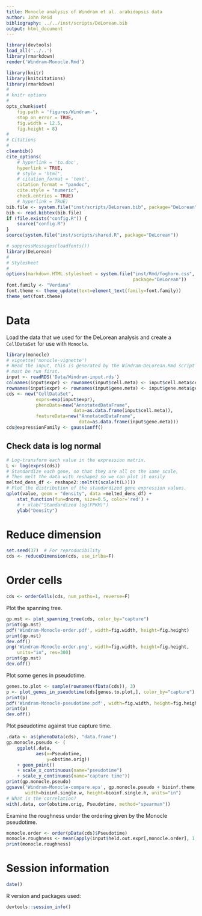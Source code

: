 ```yaml
---
title: Monocle analysis of Windram et al. arabidopsis data
author: John Reid
bibliography: ../../inst/scripts/DeLorean.bib
output: html_document
---
```



```r
library(devtools)
load_all('../..')
library(rmarkdown)
render('Windram-Monocle.Rmd')
```

```r
library(knitr)
library(knitcitations)
library(rmarkdown)
#
# knitr options
#
opts_chunk$set(
    fig.path = 'figures/Windram-',
    stop_on_error = TRUE,
    fig.width = 12.5,
    fig.height = 8)
#
# Citations
#
cleanbib()
cite_options(
    # hyperlink = 'to.doc',
    hyperlink = TRUE,
    # style = 'html',
    # citation_format = 'text',
    citation_format = "pandoc",
    cite.style = "numeric",
    check.entries = TRUE)
    # hyperlink = TRUE)
bib.file <- system.file("inst/scripts/DeLorean.bib", package="DeLorean")
bib <- read.bibtex(bib.file)
if (file.exists("config.R")) {
    source("config.R")
}
source(system.file("inst/scripts/shared.R", package="DeLorean"))
```

```r
# suppressMessages(loadfonts())
library(DeLorean)
#
# Stylesheet
#
options(markdown.HTML.stylesheet = system.file("inst/Rmd/foghorn.css",
                                               package="DeLorean"))
font.family <- "Verdana"
font.theme <- theme_update(text=element_text(family=font.family))
theme_set(font.theme)
```


# Data
Load the data that we used for the DeLorean analysis and create a
`CellDataSet` for use with `Monocle`.
```r
library(monocle)
# vignette('monocle-vignette')
# Read the input, this is generated by the Windram-DeLorean.Rmd script which
# must be run first.
input <- readRDS('Data/Windram-input.rds')
colnames(input$expr) <- rownames(input$cell.meta) <- input$cell.meta$cell
rownames(input$expr) <- rownames(input$gene.meta) <- input$gene.meta$gene
cds <- new("CellDataSet",
           exprs=exp(input$expr),
           phenoData=new("AnnotatedDataFrame",
                         data=as.data.frame(input$cell.meta)),
           featureData=new("AnnotatedDataFrame",
                           data=as.data.frame(input$gene.meta)))
cds@expressionFamily <- gaussianff()
```


## Check data is log normal
```r
# Log-transform each value in the expression matrix.
L <- log(exprs(cds))
# Standardize each gene, so that they are all on the same scale,
# Then melt the data with reshape2 so we can plot it easily
melted_dens_df <- reshape2::melt(t(scale(t(L))))
# Plot the distribution of the standardized gene expression values.
qplot(value, geom = "density", data =melted_dens_df) +
    stat_function(fun=dnorm, size=0.5, color='red') +
    # + xlab("Standardized log(FPKM)")
    ylab("Density")
```

# Reduce dimension
```r
set.seed(37)  # For reproducibility
cds <- reduceDimension(cds, use_irlba=F)
```

# Order cells
```r
cds <- orderCells(cds, num_paths=1, reverse=F)
```
Plot the spanning tree.
```r
gp.mst <- plot_spanning_tree(cds, color_by="capture")
print(gp.mst)
pdf('Windram-Monocle-order.pdf', width=fig.width, height=fig.height)
print(gp.mst)
dev.off()
png('Windram-Monocle-order.png', width=fig.width, height=fig.height,
    units="in", res=300)
print(gp.mst)
dev.off()
```
Plot some genes in pseudotime.
```r
genes.to.plot <- sample(rownames(fData(cds)), 3)
p <- plot_genes_in_pseudotime(cds[genes.to.plot,], color_by="capture")
print(p)
pdf('Windram-Monocle-pseudotime.pdf', width=fig.width, height=fig.height)
print(p)
dev.off()
```
Plot pseudotime against true capture time.
```r
.data <- as(phenoData(cds), "data.frame")
gp.monocle.pseudo <- (
    ggplot(.data,
           aes(x=Pseudotime,
               y=obstime.orig))
    + geom_point()
    + scale_x_continuous(name="pseudotime")
    + scale_y_continuous(name="capture time"))
print(gp.monocle.pseudo)
ggsave('Windram-Monocle-compare.eps', gp.monocle.pseudo + bioinf.theme,
       width=bioinf.single.w, height=bioinf.single.h, units="in")
# What is the correlation?
with(.data, cor(obstime.orig, Pseudotime, method="spearman"))
```
Examine the roughness under the ordering given by the Monocle pseudotime.
```r
monocle.order <- order(pData(cds)$Pseudotime)
monocle.roughness <- mean(apply(input$held.out.expr[,monocle.order], 1, calc.roughness))
print(monocle.roughness)
```

# Session information
```r
date()
```
R version and packages used:
```r
devtools::session_info()
```
